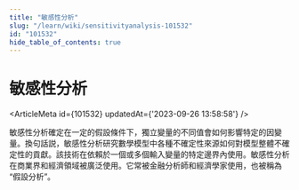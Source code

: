 ```yaml
---
title: "敏感性分析"
slug: "/learn/wiki/sensitivityanalysis-101532"
id: "101532"
hide_table_of_contents: true
---
```



# 敏感性分析

<ArticleMeta id={101532} updatedAt={'2023-09-26 13:58:58'} />
<div className='border-solid border-b border-t-0 my-4 border-[var(--ifm-color-gray-300)]' />

敏感性分析確定在一定的假設條件下，獨立變量的不同值會如何影響特定的因變量。換句話説，敏感性分析研究數學模型中各種不確定性來源如何對模型整體不確定性的貢獻。該技術在依賴於一個或多個輸入變量的特定邊界內使用。敏感性分析在商業界和經濟領域被廣泛使用。它常被金融分析師和經濟學家使用，也被稱為 “假設分析”。
